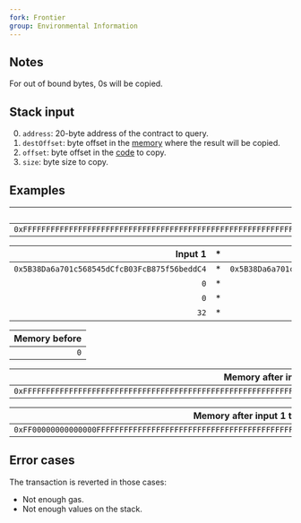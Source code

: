 ```yaml
---
fork: Frontier
group: Environmental Information
---
```


## Notes

For out of bound bytes, 0s will be copied.

## Stack input

0. `address`: 20-byte address of the contract to query.
1. `destOffset`: byte offset in the [memory](/about) where the result will be copied.
2. `offset`: byte offset in the [code](/about) to copy.
3. `size`: byte size to copy.

## Examples

| Code |
|---------:|
| `0xFFFFFFFFFFFFFFFFFFFFFFFFFFFFFFFFFFFFFFFFFFFFFFFFFFFFFFFFFFFFFFFF` |

| Input 1 | * | Input 2 |
|------:|--:|--:|
| `0x5B38Da6a701c568545dCfcB03FcB875f56beddC4` | * | `0x5B38Da6a701c568545dCfcB03FcB875f56beddC4` |
| `0` | * | `0` |
| `0` | * | `31` |
| `32` | * | `8` |

| Memory before |
|--------------:|
| `0` |

| Memory after input 1 |
|---------------------:|
| `0xFFFFFFFFFFFFFFFFFFFFFFFFFFFFFFFFFFFFFFFFFFFFFFFFFFFFFFFFFFFFFFFF` |

| Memory after input 1 then 2 |
|----------------------------:|
| `0xFF00000000000000FFFFFFFFFFFFFFFFFFFFFFFFFFFFFFFFFFFFFFFFFFFFFFFF` |

## Error cases

The transaction is reverted in those cases:
- Not enough gas.
- Not enough values on the stack.
